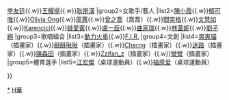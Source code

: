 <noinclude>{{NoteTA|G1=Table Tennis}}</noinclude>
{{Navbox
|name= 華研國際音樂
|title=[[華研國際音樂]]
|titlestyle = background:#95c338
|groupstyle = background:#ccff66
|group1=男歌手/藝人
|list1=[[林宥嘉]]{{.w}}[[李友廷]]{{.w}}[[王耀揚]]{{.w}}[[耿斯漢]]
|group2=女歌手/藝人
|list2=[[陳小霞]]{{.w}}[[郁可唯]]{{.w}}[[王俪婷|Olivia Ong]]{{.w}}[[周蕙]]{{.w}}[[曾之喬]]（喬喬）{{.w}}[[閻奕格]]{{.w}}[[文慧如]]{{.w}}[[林恺伦|Karencici]]{{.w}}[[姚愛寗]]{{.w}}[[盧一辰]]{{.w}}[[曲家瑞]]{{.w}}[[林葦妮]]{{.w}}[[劉子絢]]
|group3=歌唱組合
|list3=[[動力火車]]{{.w}}[[F.I.R.飛兒樂團|F.I.R.]]
|group4=文創
|list4=[[吴政安|爽爽貓]]（插畫家）{{.w}}[[掰掰啾啾]]（插畫家）{{.w}}[[Cherng]]（插畫家）{{.w}}[[迷路 (插畫家)|迷路]]（插畫家）{{.w}}[[陳森田]]（插畫家）{{.w}}[[Zzifan_z]]（插畫家）{{.w}}[[彎彎]]（插畫家）
|group5=體育選手
|list5=[[江宏傑]]（桌球運動員）{{.w}}[[福原爱]]（桌球運動員）

}}<noinclude>
[[Category:華研國際音樂|*]]
[[Category:台灣藝人經紀公司模板|H華]]
</noinclude>